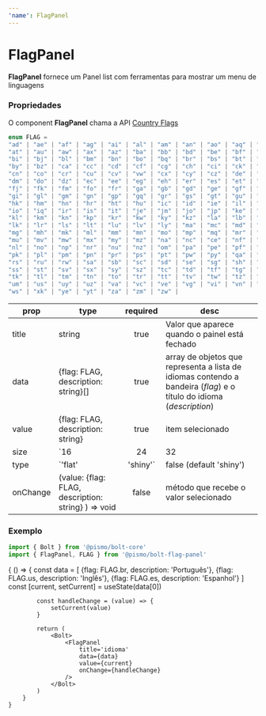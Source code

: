 ```yaml
---
'name': FlagPanel
---
```




# FlagPanel

**FlagPanel** fornece um Panel list com ferramentas para mostrar um menu de linguagens

### Propriedades

O component **FlagPanel** chama a API [Country Flags](https://www.countryflags.io/)

```typescript
enum FLAG =
"ad" | "ae" | "af" | "ag" | "ai" | "al" | "am" | "an" | "ao" | "aq" | "ar" | "as" |
"at" | "au" | "aw" | "ax" | "az" | "ba" | "bb" | "bd" | "be" | "bf" | "bg" | "bh" |
"bi" | "bj" | "bl" | "bm" | "bn" | "bo" | "bq" | "br" | "bs" | "bt" | "bv" | "bw" |
"by" | "bz" | "ca" | "cc" | "cd" | "cf" | "cg" | "ch" | "ci" | "ck" | "cl" | "cm" |
"cn" | "co" | "cr" | "cu" | "cv" | "vw" | "cx" | "cy" | "cz" | "de" | "dj" | "dk" |
"dm" | "do" | "dz" | "ec" | "ee" | "eg" | "eh" | "er" | "es" | "et" | "eu" | "fl" |
"fj" | "fk" | "fm" | "fo" | "fr" | "ga" | "gb" | "gd" | "ge" | "gf" | "gg" | "gh" |
"gi" | "gl" | "gm" | "gn" | "gp" | "gq" | "gr" | "gs" | "gt" | "gu" | "gw" | "gy" |
"hk" | "hm" | "hn" | "hr" | "ht" | "hu" | "ic" | "id" | "ie" | "il" | "im" | "in" |
"io" | "iq" | "ir" | "is" | "it" | "je" | "jm" | "jo" | "jp" | "ke" | "kg" | "kh" |
"kl" | "km" | "kn" | "kp" | "kr" | "kw" | "ky" | "kz" | "la" | "lb" | "lc" | "li" |
"lk" | "lr" | "ls" | "lt" | "lu" | "lv" | "ly" | "ma" | "mc" | "md" | "me" | "mf" |
"mg" | "mh" | "mk" | "ml" | "mm" | "mn" | "mo" | "mp" | "mq" | "mr" | "ms" | "mt" |
"mu" | "mv" | "mw" | "mx" | "my" | "mz" | "na" | "nc" | "ce" | "nf" | "ng" | "ni" |
"nl" | "no" | "np" | "nr" | "nu" | "nz" | "om" | "pa" | "pe" | "pf" | "pg" | "ph" |
"pk" | "pl" | "pm" | "pn" | "pr" | "ps" | "pt" | "pw" | "py" | "qa" | "re" | "ro" |
"rs" | "ru" | "rw" | "sa" | "sb" | "sc" | "sd" | "se" | "sg" | "sh" | "si" | "sj" |
"ss" | "st" | "sv" | "sx" | "sy" | "sz" | "tc" | "td" | "tf" | "tg" | "th" | "tj" |
"tk" | "tl" | "tm" | "tn" | "to" | "tr" | "tt" | "tv" | "tw" | "tz" | "ua" | "ug" |
"um" | "us" | "uy" | "uz" | "va" | "vc" | "ve" | "vg" | "vi" | "vn" | "vu" | "wf" |
"ws" | "xk" | "ye" | "yt" | "za" | "zm" | "zw" |
```

| **prop** | **type**                                            |      **required**       | **desc**                                                                                                             |
| -------- | --------------------------------------------------- | :---------------------: | -------------------------------------------------------------------------------------------------------------------- |
| title    | string                                              |          true           | Valor que aparece quando o painel está fechado                                                                       |
| data     | {flag: FLAG, description: string}[]                 |          true           | array de objetos que representa a lista de idiomas contendo a bandeira (_flag_) e o título do idioma (_description_) |
| value    | {flag: FLAG, description: string}                   |          true           | item selecionado                                                                                                     |
| size     | `16 | 24 | 32 | 48 | 64`                            |   false (default 32)    | tamanho da bandeira                                                                                                  |
| type     | `'flat' | 'shiny'`                                  | false (default 'shiny') | estilo da bandeira                                                                                                   |
| onChange | (value: {flag: FLAG, description: string} ) => void |          false          | método que recebe o valor selecionado                                                                                |

### Exemplo

```javascript
import { Bolt } from '@pismo/bolt-core'
import { FlagPanel, FLAG } from '@pismo/bolt-flag-panel'
```

<Playground>
    {
        () => {
            const data = [
                {flag: FLAG.br, description: 'Português'},
                {flag: FLAG.us, description: 'Inglês'},
                {flag: FLAG.es, description: 'Espanhol'}
            ]
            const [current, setCurrent] = useState(data[0])

            const handleChange = (value) => {
                setCurrent(value)
            }

            return (
                <Bolt>
                    <FlagPanel
                        title='idioma'
                        data={data}
                        value={current}
                        onChange={handleChange}
                    />
                </Bolt>
            )
        }
    }

</Playground>
